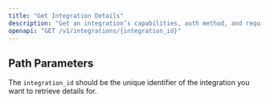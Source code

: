 ```yaml
---
title: "Get Integration Details"
description: "Get an integration’s capabilities, auth method, and required parameters so you can decide whether and how to connect."
openapi: "GET /v1/integrations/{integration_id}"
---
```



## Path Parameters

The `integration_id` should be the unique identifier of the integration you want to retrieve details for.
